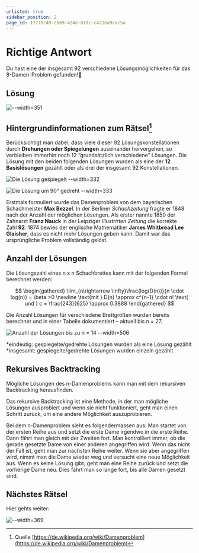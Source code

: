 ```yaml
---
unlisted: true
sidebar_position: 2
page_id: 17776c49-cb69-424e-818c-c421ea9cac5a
---
```


# Richtige Antwort

Du hast eine der insgesamt 92 verschiedene Lösungsmöglichkeiten für das 8-Damen-Problem gefunden!🥳

## Lösung

![--width=351](./images/Loesung.jpeg)

## Hintergrundinformationen zum Rätsel[^1]

Berücksichtigt man dabei, dass viele dieser 92 Lösungskonstellationen durch **Drehungen oder Spiegelungen** auseinander hervorgehen, so verbleiben immerhin noch 12 “grundsätzlich verschiedene” Lösungen. Die Lösung mit den beiden folgenden Lösungen wurden als eine der **12 Basislösungen** gezählt oder als drei der insgesamt 92 Konstellationen.

![Die Lösung gespiegelt --width=332](./images/gespiegelt.jpeg)

![Die Lösung um 90° gedreht --width=333](./images/90graddrehung.jpeg)

Erstmals formuliert wurde das Damenproblem von dem bayerischen Schachmeister **Max Bezzel**. In der Berliner *Schachzeitung* fragte er 1848 nach der Anzahl der möglichen Lösungen. Als erster nannte 1850 der Zahnarzt **Franz Nauck** in der Leipziger *Illustrirten Zeitung* die korrekte Zahl **92**. 1874 bewies der englische Mathematiker **James Whitbread Lee Glaisher**, dass es nicht mehr Lösungen geben kann. Damit war das ursprüngliche Problem vollständig gelöst.

## Anzahl der Lösungen

Die Lösungszahl eines n x n Schachbrettes kann mit der folgenden Formel berechnet werden:

$$
\begin{gathered}
\lim_{n\rightarrow \infty}\frac{log(D(n))}{n \cdot log(n)} = \beta >0 \newline
\text{mit } D(n) \approx c^{n-1} \cdot n! \text{ und } c = \frac{243}{625} \approx 0.3888
\end{gathered}
$$

Die Anzahl Lösungen für verschiedene Brettgrößen wurden bereits berechnet und in einer Tabelle dokumentiert – aktuell bis n = 27.

![Anzahl der Lösungen bis zu n = 14 --width=506](./images/Screenshot-2025-04-03-072706.png)

\*eindeutig: gespiegelte/gedrehte Lösungen wurden als eine Lösung gezählt
\*insgesamt: gespiegelte/gedrehte Lösungen wurden einzeln gezählt

## Rekursives Backtracking

Mögliche Lösungen des n-Damenproblems kann man mit dem rekursiven Backtracking herausfinden. 

Das rekursive Backtracking ist eine Methode, in der man mögliche Lösungen ausprobiert und wenn sie nicht funktioniert, geht man einen Schritt zurück, um eine andere Möglichkeit auszuprobieren. 

Bei dem n-Damenproblem sieht es folgendermassen aus: Man startet von der ersten Reihe aus und setzt die erste Dame irgendwo in die erste Reihe. Dann fährt man gleich mit der Zweiten fort. Man kontrolliert immer, ob die gerade gesetzte Dame von einer anderen angegriffen wird. Wenn das nicht der Fall ist, geht man zur nächsten Reihe weiter. Wenn sie aber angegriffen wird, nimmt man die Dame wieder weg und versucht eine neue Möglichkeit aus. Wenn es keine Lösung gibt, geht man eine Reihe zurück und setzt die vorherige Dame neu. Dies fährt man so lange fort, bis alle Damen gesetzt sind. 

## Nächstes Rätsel

Hier gehts weiter:

![--width=369](./images/naechstes_raetsel.jpeg)

[^1]: Quelle [https://de.wikipedia.org/wiki/Damenproblem](https://de.wikipedia.org/wiki/Damenproblem)